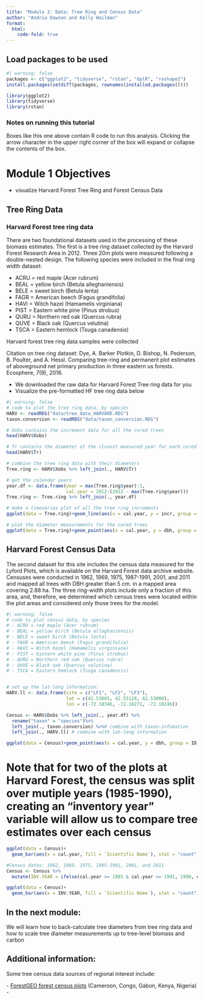 ```yaml
---
title: "Module 2: Data: Tree Ring and Census Data"
author: "Andria Dawson and Kelly Heilman"
format:
  html:
    code-fold: true
---
```


## Load packages to be used

```R
#| warning: false
packages <- c("ggplot2", "tidyverse", "rstan", "dplR", "reshape2")
install.packages(setdiff(packages, rownames(installed.packages())))  

library(ggplot2)
library(tidyverse)
library(rstan)

```

::: {.callout-note collapse="false"}
### Notes on running this tutorial

Boxes like this one above contain R code to run this analysis. Clicking the arrow character in the upper right corner of the box will expand or collapse the contents of the box.
:::

# Module 1 Objectives

-   visualize Harvard Forest Tree Ring and Forest Census Data

## Tree Ring Data

### Harvard Forest tree ring data

There are two foundational datasets used in the processing of these biomass estimates. The first is a tree ring dataset collected by the Harvard Forest Research Area in 2012. Three 20m plots were measured following a double-nested design. The following species were included in the final ring width dataset:

-   ACRU = red maple (Acer rubrum)
-   BEAL = yellow birch (Betula alleghaniensis)
-   BELE = sweet birch (Betula lenta)
-   FAGR = American beech (Fagus grandifolia)
-   HAVI = Witch hazel (Hamamelis virginiana)
-   PIST = Eastern white pine (Pinus strobus)
-   QURU = Northern red oak (Quercus rubra)
-   QUVE = Black oak (Quercus velutina)
-   TSCA = Eastern hemlock (Tsuga canadensis)

Harvard forest tree ring data samples were collected

Citation on tree ring dataset: Dye, A. Barker Plotkin, D. Bishop, N. Pederson, B. Poulter, and A. Hessl. Comparing tree-ring and permanent plot estimates of aboveground net primary production in three eastern us forests. Ecosphere, 7(9), 2016.

-   We downloaded the raw data for Harvard Forest Tree ring data for you
-   Visualize the pre-formatted HF tree ring data below

```R
#| warning: false
# code to plot the tree ring data, by species
HARV <- readRDS("data/tree_data_HARVARD.RDS")
taxon.conversion <- readRDS("data/taxon_conversion.RDS")

# Xobs contains the increment data for all the cored trees
head(HARV$Xobs)

# Tr contains the diameter at the closest measured year for each cored tree
head(HARV$Tr)

# combine the tree ring data with their diameters
Tree.ring <- HARV$Xobs %>% left_join(., HARV$Tr)

# get the calendar years
year.df <- data.frame(year = max(Tree.ring$year):1, 
                      cal.year = 2012:(2013 - max(Tree.ring$year)))
Tree.ring <- Tree.ring %>% left_join(., year.df)

# make a timeseries plot of all the tree ring increments
ggplot(data = Tree.ring)+geom_line(aes(x = cal.year, y = incr, group = id, color = taxon), alpha = 0.5)+facet_wrap(~taxon)+ylab("Increment (mm)")+xlab("Year")+theme_bw()

# plot the diameter measurements for the cored trees
ggplot(data = Tree.ring)+geom_point(aes(x = cal.year, y = dbh, group = id, color = taxon), alpha = 0.5)+facet_wrap(~taxon)+ylab("Increment (mm)")+xlab("Year")+theme_bw()

```

## Harvard Forest Census Data

The second dataset for this site includes the census data measured for the Lyford Plots, which is available on the Harvard Forest data archive website. Censuses were conducted in 1962, 1969, 1975, 1987-1991, 2001, and 2011 and mapped all trees with DBH greater than 5 cm. in a mapped area covering 2.88 ha. The three ring-width plots include only a fraction of this area, and, therefore, we determined which census trees were located within the plot areas and considered only those trees for the model.

```R
#| warning: false
# code to plot census data, by species
# - ACRU = red maple (Acer rubrum) 
# - BEAL = yellow birch (Betula alleghaniensis) 
# - BELE = sweet birch (Betula lenta)
# - FAGR = American beech (Fagus grandifolia) 
# - HAVI = Witch hazel (Hamamelis virginiana) 
# - PIST = Eastern white pine (Pinus strobus)
# - QURU = Northern red oak (Quercus rubra) 
# - QUVE = Black oak (Quercus velutina)
# - TSCA = Eastern hemlock (Tsuga canadensis)


# set up the lat-long information:
HARV.ll <- data.frame(site = c("LF1", "LF2", "LF3"), 
                      lat = c(42.53065, 42.53128, 42.53008), 
                      lon = c(-72.18346, -72.18271, -72.18246))

Census <- HARV$Dobs %>% left_join(., year.df) %>% 
  rename("taxon" = "species")%>%
  left_join(., taxon.conversion) %>%# combine with taxon-infomation
  left_join(., HARV.ll) # combine with lat-long information

ggplot(data = Census)+geom_point(aes(x = cal.year, y = dbh, group = ID, color = `Scientific Name`, shape = finalCond), alpha = 0.5)+ geom_line(aes(x = cal.year, y = dbh, group = ID, color = `Scientific Name`)) + facet_wrap(~site, ncol = 3)+ylab("DBH (cm)")+xlab("Year")+theme_bw()

```

# Note that for two of the plots at Harvard Forest, the census was split over mutiple years (1985-1990), creating an "inventory year" variable will allow us to compare tree estimates over each census

```R
ggplot(data = Census)+
  geom_bar(aes(x = cal.year, fill = `Scientific Name`), stat = "count")+  facet_wrap(~site, ncol = 3)+xlab("Year")+theme_bw()

#Census dates: 1962, 1969, 1975, 1985-1991, 2001, and 2011
Census <- Census %>% 
  mutate(INV.YEAR = ifelse(cal.year >= 1985 & cal.year <= 1991, 1990, cal.year))

ggplot(data = Census)+
  geom_bar(aes(x = INV.YEAR, fill = `Scientific Name`), stat = "count")+  facet_wrap(~site, ncol = 3)+xlab("Year")+theme_bw()
```

## In the next module:

We will learn how to back-calculate tree diameters from tree ring data and how to scale tree diameter measurements up to tree-level biomass and carbon

## Additional information:

Some tree census data sources of regional interest include:

\- [ForestGEO forest census plots](http://ctfs.si.edu/datarequest/index.php/main/region/tree/africa) (Cameroon, Congo, Gabon, Kenya, Nigeria) -
